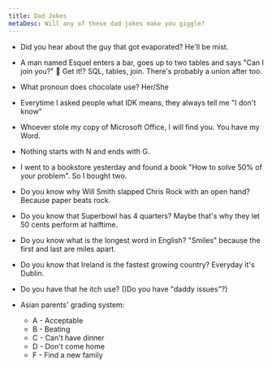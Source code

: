 ```yaml
---
title: Dad Jokes
metaDesc: Will any of these dad jokes make you giggle?
---
```


- Did you hear about the guy that got evaporated? He'll be mist.

- A man named Esquel enters a bar, goes up to two tables and says "Can I join you?" 🤭 Get it!? SQL, tables, join. There's probably a union after too.

- What pronoun does chocolate use? Her/She

- Everytime I asked people what IDK means, they always tell me "I don't know"

- Whoever stole my copy of Microsoft Office, I will find you. You have my Word.

- Nothing starts with N and ends with G.

- I went to a bookstore yesterday and found a book "How to solve 50% of your problem". So I bought two.

- Do you know why Will Smith slapped Chris Rock with an open hand? Because paper beats rock.

- Do you know that Superbowl has 4 quarters? Maybe that's why they let 50 cents perform at halftime.

- Do you know what is the longest word in English? "Smiles" because the first and last are miles apart.

- Do you know that Ireland is the fastest growing country? Everyday it's Dublin.

- Do you have that he itch use? ()Do you have "daddy issues"?)

- Asian parents' grading system:
  - A - Acceptable
  - B - Beating
  - C - Can't have dinner
  - D - Don't come home
  - F - Find a new family
